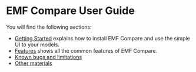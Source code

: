 = EMF Compare User Guide =

You will find the following sections:
* [[Getting%20Started.html | Getting Started]] explains how to install EMF Compare and use the simple UI to your models.
* [[Features.html | Features]] shows all the common features of EMF Compare.
* [[Known%20bugs%20and%20limitations.html | Known bugs and limitations]] 
* [[Other%20materials.html | Other materials]]
